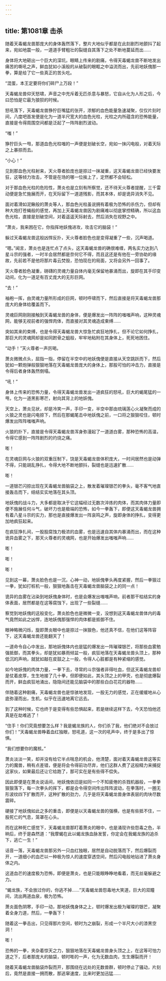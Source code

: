 ```yaml
---
---
---
```

title: 第1081章 击杀
---



随着天毒蝎龙兽那庞大的身体轰然落下，整片大地似乎都是在此刻剧烈地颤抖了起来，宛如地震一般，一道道手臂粗壮的裂缝自其落下之处不断地蔓延而出……

身体将大地砸出一个巨大的深坑，眼睛上传来的剧痛，令得天毒蝎龙兽不断地发出痛苦的嘶吼之声，鲜血犹如小溪般的从破裂的眼眶之中溢流而出，先前地妖傀那一拳，算是给了它一些真正的苦头吃。

“混蛋，本王定要将你们碎尸上万段！”

天毒蝎龙兽仰天怒啸，声音之中充斥着无匹杀意与暴怒，它自从化为人形之后，今曰恐怕是它最为狼狈的时候。

怒吼落下，天毒蝎龙兽狰狞巨嘴猛的张开，浓郁的血色能量急速凝聚，仅仅片刻时间，八度吧首发便是化为一道半尺宽大的血色光柱，光柱之内所蕴含的恐怖能量，直接是令得周围空间都是泛起了一阵阵剧烈波动。

“嗤！”

狰狞巨头一甩，那道血色光柱嗤的一声便是划破长空，宛如一抹闪电般，对着天际之上暴掠而去。

“小心！”

见到那血色光柱射来，天火尊者脸庞也是掠过一抹凝重，这天毒蝎龙兽已经快要发狂，这等倾力攻击，不管是在场的哪一位挨上了，定然都不会轻松。

对于那血色光柱的危险性，萧炎也是立刻有所察觉，还不待天火尊者提醒，三千雷动便是急忙施展而开，在天际留下一道道残影，而其本体，却是诡异消失不见。

面对着滑如泥鳅般的萧炎等人，那血色光柱虽说拥有着极为恐怖的杀伤力，但却有种大炮打苍蝇般的感觉，再加上天毒蝎龙兽因为剧痛难以彻底掌控精确，所以这血色光柱，直接是划破空间，对着遥遥天际射去，然后消失在视野之中。

“萧炎，我来困在它，你指挥地妖傀进攻，攻击它的脑袋！”

躲过天毒蝎龙兽这般凶悍反扑，天火尊者脸色也是变得凝重了一些，沉声喝道。

“嗯。”闻言，萧炎也是连忙点了点头，这天毒蝎龙兽的确很难缠，两名实力达到八星斗宗的强者，一时半会居然都是奈何它不得，而且这还是有他在一旁协助的缘故，先前若不是他将那片毒云焚毁，恐怕现在的局面，又将会另外一回事了。

天火尊者脸色凝重，磅礴的灵魂力量自体内毫无保留地暴涌而出，旋即在其手印变动间，化为一道足有百丈庞大的无形巨网。

“去！”

袖袍一挥，由灵魂力量所形成的巨网，顿时呼啸而下，然后直接是将天毒蝎龙兽那庞大的身体给覆盖而下。

灵魂巨网刚刚接触到天毒蝎龙兽的身体，便是爆发出一阵阵的嗤嗤声响，这种灵魂网，能够无视前者的强悍肉体，而直接对其灵魂造成束缚……

突如其来的束缚，也是令得天毒蝎龙兽大惊急忙疯狂地挣扎，但不论它如何挣扎，那巨大的灵魂网却是如同跗骨之蛆般，牢牢地粘附在其身体上，死死地困住。

“动手！”天火尊者一声厉喝。

萧炎微微点头，屈指一指，停留在半空中的地妖傀便是直接从天空跳跃而下，然后犹如一颗炮弹般狠狠地落在天毒蝎龙兽庞大的身体上，那股可怕的冲击力，直接是令得后者身体轰然倒塌。

“吼！”

身体上传来的恐怖力量，令得天毒蝎龙兽发出一道疯狂的怒吼，巨大的蝎尾猛的一甩，化为一道黑影寒芒，射向其背上的地妖傀。

天空上，萧炎见状，却是冷笑一声，手印一变，半空中那由琉璃莲心火凝聚而成的火狼之灵也是闪电掠下，然后在那蝎尾击中地妖傀之前，一口将之狠狠咬住，顿时爆发出阵阵嗤嗤声响。

火狼的扑下，直接是令得天毒蝎龙兽浑身弥漫起了一道道白雾，那种恐怖的高温，令得它感到一阵阵剧烈的灼烧之痛。

嘭！

在灵魂巨网与火狼的双重压制下，饶是天毒蝎龙兽体积庞大，一时间居然也是动弹不得，只能胡乱挣扎，令得大地不断地颤抖，裂缝也是迅速扩散……

嘭！

一道银芒闪掠出现在天毒蝎龙兽脑袋之上，散发着璀璨银芒的拳头，毫不客气地直接轰击而下，结结实实地落在其头顶。

地妖傀的战斗力，大多都是取决于它这幅经过无数次淬炼的肉体，而其肉体力量即便不施展任何斗气，破坏力也是极端的恐怖，如今一拳轰下，即便这天毒蝎龙兽拥有着八星斗宗的实力，那也是直接爆发出一阵哀鸣之声，旋即身体的挣扎，变得更加地疯狂起来。

在疯狂挣扎间，一股股腐蚀力极浓的血雾，也是迅速自其体内暴涌而出，而在这种诡异血雾之下，那天火尊者的灵魂网，也是开始爆发出嗤嗤声响……

嘭！

嘭！

嘭！

见到这一幕，萧炎脸色也是一沉，心神一动，地妖傀拳头再度紧握，然后一拳狠过一拳，犹如打桩机一般，狠狠地轰击在天毒蝎龙兽脑袋之上的同一点！

诡异的血雾在沾染到地妖傀身体时，也是会爆发出嗤嗤声响，前者那干枯结实的身体表面，居然都是在这等腐蚀下，出现了一些裂缝……

察觉到地妖傀的这般变化，萧炎脸色也是微微一变，没想到这天毒蝎龙兽体内的毒气竟然如此之凶悍，连地妖傀那强悍的肉体都是抵御不住。

眼神略微闪烁，旋即萧炎眼中也是掠过一抹狠色，他还真不信，在他们这等阵容下，这天毒蝎龙兽还能翻天了！

一道命令自心中发出，那地妖傀体内也是猛的爆发出一阵璀璨银芒，将那些血雾勉强抵御，而其拳头，却是犹如暴雨倾盆一般，疯狂地落在天毒蝎龙兽头顶上，那种低沉的声响，就犹如敲在皮鼓之上一般，令得人心脏都是有种紧缩的感觉。

如今地妖傀的肉体力量，一拳下去，寻常的斗宗强者非得吐血，但这天毒蝎龙兽却是仗着皮厚，生生地接了几十拳，但即便如此，其头顶之上的甲壳，也是彻底爆裂而开，鲜血疯狂地涌出，隐隐间还能见脑袋中的那些白白花花的器物……

伴随着这种剧痛，天毒蝎龙兽也是惊骇地发现，一股无力的感觉，正在缓缓地从心底弥漫而出，生机，似乎在迅速地离它远去。

到了这种时候，它也终于是变得有些恐惧起来，若是继续这样下去，今天恐怕他还真是在劫难逃了！

“住手！你们究竟想要怎么样？我是蝎龙族的人，你们杀了我，他们绝对不会放过你们！”天毒蝎龙兽睁着血红独眼，怒吼道，这一次的吼声中，终于是多出了惊惧。

“我们想要你的魔核。”

萧炎淡淡一笑，却并没有给它半点喘息的机会，他清楚，面对着天毒蝎龙兽这等实力的魔兽，稍有点差错，便是将会令得前功尽弃，他们这群人费了这般精力来捕捉这家伙，如果最后还让它给跑了，那可实在是有些得不偿失。

因此即便是在萧炎说话间，地妖傀依旧是如同一个不知疲倦的杀戮机器般，一拳拳狠狠落下，每一次拳头的挥下，都是会令得空间传出阵阵波动，在拳落时，一圈无形波纹四下扩散而开，这种扩散的劲力，几乎是将天毒蝎龙兽身体表层的肉块尽数震碎。

硬接了地妖傀如此之多的重击，即便是以天毒蝎龙兽的强横，也是有些抵不住，一股死亡的气息，笼罩在心头。

而在这种死亡感觉下，天毒蝎龙兽那盯着萧炎的眼中，也是涌现许些怨毒之色，半晌后，终于是森然道：“我摩蝎在此以蝎龙族血脉发誓，你定会在我蝎龙族的追杀下，逃亡一生！”

话音一落，天毒蝎龙兽那另外一只血红独眼，居然是自动脱落而下，然后爆裂而开，一道细小的血芒以一种极为惊人的速度穿透空间，然后闪电般地钻进了萧炎身体之内。

这道血芒的速度极为恐怖，即便是萧炎，也是只能眼睁睁地看着，而无丝毫躲避之力。

“蝎龙族，不会放过你的，你逃不掉……”天毒蝎龙兽怨毒地大笑道，巨大的双瞳间，流出两道血泉，极为恐怖。

萧炎面色阴寒，手印一动，那地妖傀身体之上，顿时爆发出极为璀璨的银芒，凝聚着全身力道，然后，一拳轰下！

随着这一拳击出，只见得那片空间，顿时为之崩裂，形成一个半尺大小的漆黑空洞！

嘭！

恐怖的一拳，夹杂着惊天之力，狠狠地落在天毒蝎龙兽身头顶之上，在这等可怕力道之下，后者那庞大的脑袋，顿时嘭的一声，化为无数血肉，生生爆裂而开！

随着天毒蝎龙兽脑袋炸裂而开，那围绕在远处的无数兽群，顿时停止了骚动，片刻后，竟然是直接一拥而散，那逃窜速度，比来时更加迅猛……